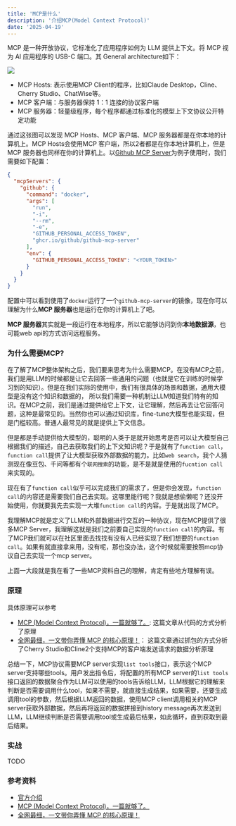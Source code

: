 ```yaml
---
title: 'MCP是什么'
description: '介绍MCP(Model Context Protocol)'
date: '2025-04-19'
---
```


MCP 是一种开放协议，它标准化了应用程序如何为 LLM 提供上下文。将 MCP 视为 AI 应用程序的 USB-C 端口。其
General architecture如下：

![](/images/blog/mcp-arc.png)

* MCP Hosts: 表示使用MCP Client的程序，比如Claude Desktop，Cline、Cherry Studio、ChatWise等。
* MCP 客户端：与服务器保持 1：1 连接的协议客户端
* MCP 服务器：轻量级程序，每个程序都通过标准化的模型上下文协议公开特定功能

通过这张图可以发现 MCP Hosts、MCP 客户端、MCP 服务器都是在你本地的计算机上。MCP Hosts会使用MCP 客户端，所以2者都是在你本地计算机上，但是MCP 服务器也同样在你的计算机上。以[Github MCP Server](https://github.com/github/github-mcp-server)为例子使用时，我们需要如下配置：

```json
{
  "mcpServers": {
    "github": {
      "command": "docker",
      "args": [
        "run",
        "-i",
        "--rm",
        "-e",
        "GITHUB_PERSONAL_ACCESS_TOKEN",
        "ghcr.io/github/github-mcp-server"
      ],
      "env": {
        "GITHUB_PERSONAL_ACCESS_TOKEN": "<YOUR_TOKEN>"
      }
    }
  }
}
```

配置中可以看到使用了`docker`运行了一个`github-mcp-server`的镜像，现在你可以理解为什么**MCP 服务器**也是运行在你的计算机上了吧。

**MCP 服务器**其实就是一段运行在本地程序，所以它能够访问到你**本地数据源**，也可能web api的方式访问远程服务。


### 为什么需要MCP?

在了解了MCP整体架构之后，我们要来思考为什么需要MCP。在没有MCP之前，我们是用LLM的时候都是让它去回答一些通用的问题（也就是它在训练的时候学习到的知识）。但是在我们实际的使用中，我们有很具体的场景和数据，通用大模型是没有这个知识和数据的， 所以我们需要一种机制让LLM知道我们特有的知识。在MCP之前，我们是通过提供给它上下文，让它理解，然后再去让它回答问题，这种是最常见的。当然你也可以通过知识库，fine-tune大模型也能实现，但是门槛较高。普通人最常见的就是提供上下文信息。

但是都是手动提供给大模型的，聪明的人类于是就开始思考是否可以让大模型自己根据我们的描述，自己去获取我们的上下文知识呢？于是就有了`function call`，`function call`提供了让大模型获取外部数据的能力。比如`web search`，我个人猜测现在像豆包、千问等都有个`联网搜索`的功能，是不是就是使用的`fucntion call`来实现的。

现在有了`function call`似乎可以完成我们的需求了，但是你会发现，`function call`的内容还是需要我们自己去实现。这哪里能行呢？我就是想偷懒呢？还没开始使用，你就要我先去实现一大堆`function call`的内容。于是就出现了MCP。

我理解MCP就是定义了LLM和外部数据进行交互的一种协议，现在MCP提供了很多MCP Server，我理解这就是我们之前要自己实现的`function call`的内容。有了MCP我们就可以在社区里面去找找有没有人已经实现了我们想要的`function call`。如果有就直接拿来用，没有呢，那也没办法，这个时候就需要按照mcp协议自己去实现一个mcp server。

上面一大段就是我在看了一些MCP资料自己的理解，肯定有些地方理解有误。

### 原理

具体原理可以参考

* [MCP (Model Context Protocol)，一篇就够了。](https://zhuanlan.zhihu.com/p/29001189476): 这篇文章从代码的方式分析了原理
* [全网最细，一文带你弄懂 MCP 的核心原理！](https://zhuanlan.zhihu.com/p/1895815215712547750)： 这篇文章通过抓包的方式分析了Cherry Studio和Cline2个支持MCP的客户端发送请求的数据分析原理

总结一下，MCP协议需要MCP server实现`list tools`接口，表示这个MCP server支持哪些tools。用户发出指令后，将配置的所有MCP server的`list tools`接口返回的数据聚合作为LLM可以使用的tools告诉给LLM，LLM根据它的理解来判断是否需要调用什么tool，如果不需要，就直接生成结果，如果需要，还要生成调用tool的参数，然后根据LLM返回的数据，使用MCP client调用相关的MCP server获取外部数据，然后再将返回的数据拼接到history message再次发送到LLM，LLM继续判断是否需要调用tool或生成最后结果，如此循环，直到获取到最后结果。

### 实战

TODO


### 参考资料

* [官方介绍](https://modelcontextprotocol.io/introduction)
* [MCP (Model Context Protocol)，一篇就够了。](https://zhuanlan.zhihu.com/p/29001189476)
* [全网最细，一文带你弄懂 MCP 的核心原理！](https://zhuanlan.zhihu.com/p/1895815215712547750)



